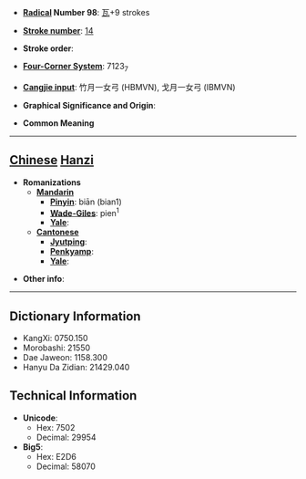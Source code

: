 * '''[[Wiktionary:Chinese radical index| Radical]] Number 98''': [[Wiktionary:Chinese radical index 瓦|瓦]]+9 strokes

* '''[[Wiktionary:Chinese total strokes index|Stroke number]]''': [[Wiktionary:Chinese total strokes index 14|14]]

* '''Stroke order''': 

* '''[[Wiktionary:Chinese four corner index|Four-Corner System]]''': 7123<sub>7</sub>

* '''[[Wiktionary:Chinese Cangjie index|Cangjie input]]''': 竹月一女弓 (HBMVN), 戈月一女弓 (IBMVN)

* '''Graphical Significance and Origin''': 

* '''Common Meaning'''

----

== [[Chinese]] [[Hanzi]] ==

* '''Romanizations'''
** '''[[Mandarin]]'''
*** '''[[Pinyin]]''': biān (bian1)
*** '''[[Wade-Giles]]''': pien<sup>1</sup>
*** '''[[Yale]]''': 
** '''[[Cantonese]]'''
*** '''[[Jyutping]]''':
*** '''[[Penkyamp]]''': 
*** '''[[Yale]]''': 

* '''Other info''': 

----

== Dictionary Information ==

* KangXi: 0750.150
* Morobashi: 21550
* Dae Jaweon: 1158.300
* Hanyu Da Zidian: 21429.040

== Technical Information ==

* '''Unicode''':
** Hex: 7502
** Decimal: 29954
* '''Big5''':
** Hex: E2D6
** Decimal: 58070